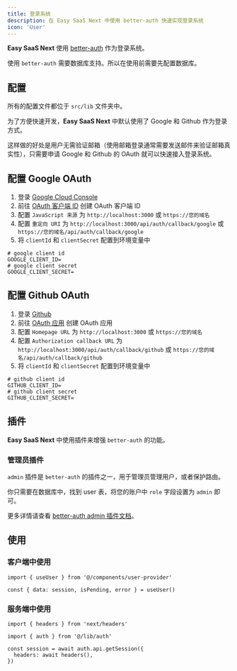 ```yaml
---
title: 登录系统
description: 在 Easy SaaS Next 中使用 better-auth 快速实现登录系统
icon: 'User'
---
```


**Easy SaaS Next** 使用 [better-auth](https://better-auth.com/) 作为登录系统。

使用 `better-auth` 需要数据库支持。所以在使用前需要先配置数据库。

## 配置

所有的配置文件都位于 `src/lib` 文件夹中。


<Files>
  <Folder name="src" defaultOpen>
    <Folder name="lib" defaultOpen>
      <File name="auth-client.ts" />
      <File name="auth.ts" />
    </Folder>
  </Folder>
</Files>

为了方便快速开发，**Easy SaaS Next** 中默认使用了 Google 和 Github 作为登录方式。

这样做的好处是用户无需验证邮箱（使用邮箱登录通常需要发送邮件来验证邮箱真实性），只需要申请 Google 和 Github 的 OAuth 就可以快速接入登录系统。

## 配置 Google OAuth

1. 登录 [Google Cloud Console](https://console.cloud.google.com/)
2. 前往 [OAuth 客户端 ID](https://console.cloud.google.com/apis/credentials) 创建 OAuth 客户端 ID
3. 配置 `JavaScript 来源` 为 `http://localhost:3000` 或 `https://您的域名`
3. 配置 `重定向 URI` 为 `http://localhost:3000/api/auth/callback/google` 或 `https://您的域名/api/auth/callback/google`
3. 将 `clientId` 和 `clientSecret` 配置到环境变量中

```text title=".env"
# google client id
GOOGLE_CLIENT_ID=
# google client secret
GOOGLE_CLIENT_SECRET=
```

## 配置 Github OAuth

1. 登录 [Github](https://github.com/settings/developers)
2. 前往 [OAuth 应用](https://github.com/settings/developers) 创建 OAuth 应用
3. 配置 `Homepage URL` 为 `http://localhost:3000` 或 `https://您的域名`
3. 配置 `Authorization callback URL` 为 `http://localhost:3000/api/auth/callback/github` 或 `https://您的域名/api/auth/callback/github`
3. 将 `clientId` 和 `clientSecret` 配置到环境变量中

```text title=".env"
# github client id
GITHUB_CLIENT_ID=
# github client secret
GITHUB_CLIENT_SECRET=
```

## 插件

**Easy SaaS Next** 中使用插件来增强 `better-auth` 的功能。

### 管理员插件

`admin` 插件是 `better-auth` 的插件之一，用于管理员管理用户，或者保护路由。

你只需要在数据库中，找到 user 表，将您的账户中 `role` 字段设置为 `admin` 即可。

更多详情请查看 [better-auth admin 插件文档](https://www.better-auth.com/docs/plugins/admin)。

## 使用

### 客户端中使用

```tsx
import { useUser } from '@/components/user-provider'

const { data: session, isPending, error } = useUser()
```

### 服务端中使用

```tsx
import { headers } from 'next/headers'

import { auth } from '@/lib/auth'

const session = await auth.api.getSession({
  headers: await headers(),
})
```